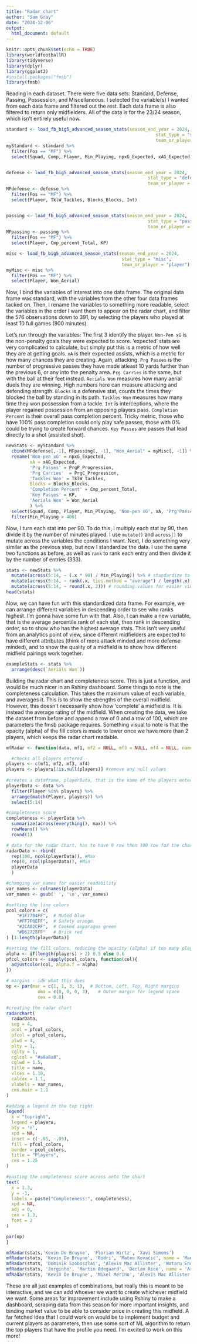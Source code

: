 ```yaml
---
title: "Radar_chart"
author: "Sam Gray"
date: "2024-12-06"
output:
  html_document: default
---
```


```r
knitr::opts_chunk$set(echo = TRUE)
library(worldfootballR)
library(tidyverse)
library(dplyr)
library(ggplot2)
#install.packages("fmsb")
library(fmsb)
```

Reading in each dataset. There were five data sets: Standard, Defense, Passing, Possession, and Miscellaneous. I selected the variable(s) I wanted from each data frame and filtered out the rest. Each data frame is also filtered to return only midfielders. All of the data is for the 23/24 season, which isn't entirely useful now.
```r
standard <- load_fb_big5_advanced_season_stats(season_end_year = 2024,
                                                         stat_type = "standard",
                                                         team_or_player = "player")
myStandard <- standard %>%
  filter(Pos == "MF") %>%
  select(Squad, Comp, Player, Min_Playing, npxG_Expected, xAG_Expected, PrgP_Progression, PrgC_Progression)


defense <- load_fb_big5_advanced_season_stats(season_end_year = 2024,
                                                      stat_type = "defense",
                                                      team_or_player = "player")
MFdefense <- defense %>%
  filter(Pos == "MF") %>%
  select(Player, TklW_Tackles, Blocks_Blocks, Int)


passing <- load_fb_big5_advanced_season_stats(season_end_year = 2024,
                                                      stat_type = "passing",
                                                      team_or_player = "player")
MFpassing <- passing %>%
  filter(Pos == "MF") %>%
  select(Player, Cmp_percent_Total, KP)

misc <- load_fb_big5_advanced_season_stats(season_end_year = 2024,
                                            stat_type = "misc",
                                            team_or_player = "player")
myMisc <- misc %>%
  filter(Pos == "MF") %>%
  select(Player, Won_Aerial)
```
Now, I bind the variables of interest into one data frame. The original data frame was standard, with the variables from the other four data frames tacked on. Then, I rename the variables to something more readable, select the variables in the order I want them to appear on the radar chart, and filter the 576 observations down to 391, by selecting the players who played at least 10 full games (900 minutes).

Let's run through the variables: The first 3 identify the player. 
`Non-Pen xG` is the non-penalty goals they were expected to score. 'expected' stats are very complicated to calculate, but simply put this is a metric of how well   they are at getting goals.
`xA` is their expected assists, which is a metric for how many chances they are creating. Again, attacking.
`Prg Passes` is the number of progressive passes they have made atleast 10 yards further than the previous 6, or any into the penalty area.
`Prg Carries` is the same, but with the ball at their feet instead.
`Aerials Won` measures how many aerial duels they are winning. High numbers here can measure attacking and defending strength.
`Blocks` is a defensive stat, counts the times they blocked the ball by standing in its path.
`Tackles Won` measures how many time they won possession from a tackle.
`Int` is interceptions, where the player regained possession from an opposing players pass.
`Completion Percent` is their overall pass completion percent. Tricky metric, those who have 100% pass completion could only play safe passes, those with 0% could be     trying to create forward chances.
`Key Passes` are passes that lead directly to a shot (assisted shot).
```r
newStats <- myStandard %>%
  cbind(MFdefense[,-1], MFpassing[, -1], "Won_Aerial" = myMisc[, -1]) %>%
  rename('Non-pen xG' = npxG_Expected,
         xA = xAG_Expected,
         'Prg Passes' = PrgP_Progression,
         'Prg Carries'  = PrgC_Progression,
         'Tackles Won' = TklW_Tackles,
         Blocks = Blocks_Blocks,
         'Completion Percent' = Cmp_percent_Total,
         'Key Passes' = KP,
         'Aerials Won' = Won_Aerial
         ) %>%
  select(Squad, Comp, Player, Min_Playing, 'Non-pen xG', xA, 'Prg Passes', 'Prg Carries', 'Aerials Won', Blocks, 'Tackles Won', Int, 'Completion Percent', 'Key Passes') %>%
  filter(Min_Playing > 400)
```
Now, I turn each stat into per 90. To do this, I multiply each stat by 90, then divide it by the number of minutes played. I use `mutate()` and `across()` to mutate across the variables the conditions I want. Next, I do something very similar as the previous step, but now I standardize the data. I use the same two functions as before, as well as `rank` to rank each entry and then divide it by the number of entries (333).
```r
stats <- newStats %>%
  mutate(across(5:14, ~ (.x * 90) / Min_Playing)) %>% # standardize to per 90
  mutate(across(5:14, ~ rank(.x, ties.method = "average") / length(.x) * 100)) %>% # percentile
  mutate(across(5:14, ~ round(.x, 2))) # rounding values for easier viewing
head(stats)
```

Now, we can have fun with this standardized data frame. For example, we can arrange different variables in descending order to see who ranks highest. I'm gonna have some fun with that. Also, I can make a new variable, that is the average percentile rank of each stat, then rank in descending order, so to show who has the highest average stats. This isn't very useful from an analytics point of view, since different midfielders are expected to have different attributes (think of more attack minded and more defense minded), and to show the quality of a midfield is to show how different midfield pairings work together.

```r
exampleStats <- stats %>%
  arrange(desc(`Aerials Won`))
```

Building the radar chart and completeness score. This is just a function, and would be much nicer in an Rshiny dashboard. Some things to note is the completeness calculation. This takes the maximum value of each variable, and averages it. This is to show the strengths of the overall midfield. However, this doesn't necessarily show how 'complete' a midfield is. It is instead the average rating of the midfield. When creating the data, we take the dataset from before and append a row of 0 and a row of 100, which are parameters the fmsb package requires. Something visual to note is that the opacity (alpha) of the fill colors is made to lower once we have more than 2 players, which keeps the radar chart readable.
```r
mfRadar <- function(data, mf1, mf2 = NULL, mf3 = NULL, mf4 = NULL, name = 'Midfield') {

  #checks all players entered
players <- c(mf1, mf2, mf3, mf4)
players <- players[!is.null(players)] #remove any null values
  
#creates a dataframe, playerData, that is the name of the players entered plus their metrics
playerData <- data %>%
  filter(Player %in% players) %>%
  arrange(match(Player, players)) %>%
  select(5:14)

#completeness score
completeness <- playerData %>%
  summarize(across(everything(), max)) %>%
  rowMeans() %>%
  round(1)

# data for the radar chart, has to have 0 row then 100 row for the chart function
radarData <- rbind(
  rep(100, ncol(playerData)), #Max
  rep(0, ncol(playerData)), #Min
  playerData
  )

#changing var_names for easier readability
var_names <- colnames(playerData)
var_names <- gsub(' ', '\n', var_names)

#setting the line colors
pcol_colors = c(
    "#1F77B4FF",  # Muted blue
    "#FF7F0EFF",  # Safety orange
    "#2CA02CFF",  # Cooked asparagus green
    "#D62728FF"   # Brick red
) [1:length(playerData)]

#setting the fill colors, reducing the opacity (alpha) if too many players are entered
alpha <- if(length(players) > 2) 0.5 else 0.6
pfcol_colors <- sapply(pcol_colors, function(col){
  adjustcolor(col, alpha.f = alpha)
})

# margins - idk what this does
op <- par(mar = c(1, 1, 3, 1),  # Bottom, Left, Top, Right margins
            oma = c(0, 0, 0, 3),   # Outer margin for legend space
            cex = 0.8)

#creating the radar chart
radarchart(
  radarData,
  seg = 4,
  pcol = pfcol_colors,
  pfcol = pfcol_colors,
  plwd = 4,
  plty = 1,
  cglty = 1,
  cglcol = "#a8a8a8",
  cglwd = 1.5,
  title = name,
  vlcex = 1.18,
  calcex = 1.1,
  vlabels = var_names,
  cex.main = 1.1
)

#adding a legend in the top right
legend(
  x = "topright",
  legend = players,
  bty = 'n',
  xpd = NA,
  inset = c(-.05, -.05),
  fill = pfcol_colors,
  border = pcol_colors,
  title = "Players",
  cex = 1.25
)

#pasting the completeness score across onto the chart
text(
  x = 1.3,
  y = -1, 
  labels = paste("Completeness:", completeness),  
  xpd = NA,
  adj = 0,
  cex = 1.3,
  font = 2
)

par(op)
}

```

``` r
mfRadar(stats,'Kevin De Bruyne', 'Florian Wirtz', 'Xavi Simons')
mfRadar(stats, 'Kevin De Bruyne', 'Rodri', 'Mateo Kovačić', name = 'Manchester City')
mfRadar(stats, 'Dominik Szoboszlai', 'Alexis Mac Allister', 'Wataru Endo', name = "Liverpool")
mfRadar(stats, 'Jorginho', 'Martin Ødegaard', 'Declan Rice', name = 'Arsenal')
mfRadar(stats, 'Kevin De Bruyne', 'Mikel Merino', 'Alexis Mac Allister', name = 'Sams Midfield')
```

These are all just examples of combinations, but really this is meant to be interactive, and we can add whoever we want to create whichever midfield we want. Some areas for improvement include using Rshiny to make a dashboard, scraping data from this season for more important insights, and binding market value to be able to consider price in creating this midfield. A far fetched idea that I could work on would be to implement budget and current players as parameters, then use some sort of ML algorithm to return the top players that have the profile you need. I'm excited to work on this more!








